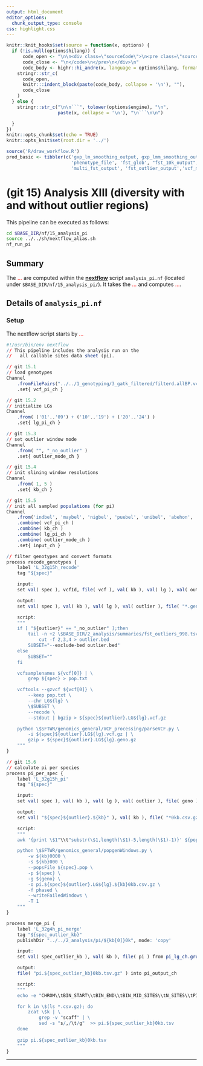 ```yaml
---
output: html_document
editor_options:
  chunk_output_type: console
css: highlight.css
---
```


```r
knitr::knit_hooks$set(source = function(x, options) {
  if (!is.null(options$hilang)) {
      code_open <- "\n\n<div class=\"sourceCode\">\n<pre class=\"sourceCode\">\n<code class=\"sourceCode\">"
      code_close <- "\n</code>\n</pre>\n</div>\n"
      code_body <- highr::hi_andre(x, language = options$hilang, format = "html")
    stringr::str_c(
      code_open,
      knitr:::indent_block(paste(code_body, collapse = '\n'), ""),
      code_close
    )
  } else {
    stringr::str_c("\n\n```", tolower(options$engine), "\n",
                   paste(x, collapse = '\n'), "\n```\n\n")

  }
})
knitr::opts_chunk$set(echo = TRUE)
knitr::opts_knit$set(root.dir = '../')
```


```r
source('R/draw_workflow.R')
prod_basic <- tibbler(c('gxp_lm_smoothing_output, gxp_lmm_smoothing_output', 'gemma_results',
                        'phenotype_file', 'fst_glob', "fst_10k_output","fst_50k", 'fst_logs',
                        'multi_fst_output', 'fst_outlier_output','vcf_multi_fst'))
```

# (git 15) Analysis XIII (diversity with and without outlier regions)

This pipeline can be executed as follows:

```sh
cd $BASE_DIR/nf/15_analysis_pi
source ../../sh/nextflow_alias.sh
nf_run_pi
```

## Summary

The <span style="color:red;">...</span> are computed within the [**nextflow**](https://www.nextflow.io/) script `analysis_pi.nf` (located under `$BASE_DIR/nf/15_analysis_pi/`).
It takes the <span style="color:red;">...</span> and computes <span style="color:red;">...</span>.

## Details of `analysis_pi.nf`

### Setup

The nextflow script starts by <span style="color:red;">...</span>

:::kclass
```r
#!/usr/bin/env nextflow
// This pipeline includes the analysis run on the
//   all callable sites data sheet (pi).

// git 15.1
// load genotypes
Channel
	.fromFilePairs("../../1_genotyping/3_gatk_filtered/filterd.allBP.vcf.{gz,gz.tbi}")
	.set{ vcf_pi_ch }
```


```r
// git 15.2
// initialize LGs
Channel
	.from( ('01'..'09') + ('10'..'19') + ('20'..'24') )
	.set{ lg_pi_ch }
```


```r
// git 15.3
// set outlier window mode
Channel
	.from( "", "_no_outlier" )
	.set{ outlier_mode_ch }
```


```r
// git 15.4
// init slining window resolutions
Channel
	.from( 1, 5 )
	.set{ kb_ch }
```


```r
// git 15.5
// init all sampled populations (for pi)
Channel
	.from('indbel', 'maybel', 'nigbel', 'puebel', 'unibel', 'abehon', 'gumhon', 'nighon', 'puehon', 'ranhon', 'unihon', 'nigpan', 'puepan', 'unipan')
	.combine( vcf_pi_ch )
	.combine( kb_ch )
	.combine( lg_pi_ch )
	.combine( outlier_mode_ch )
	.set{ input_ch }

// filter genotypes and convert formats
process recode_genotypes {
	label 'L_32g15h_recode'
	tag "${spec}"

	input:
	set val( spec ), vcfId, file( vcf ), val( kb ), val( lg ), val( outlier ) from input_ch

	output:
	set val( spec ), val( kb ), val( lg ), val( outlier ), file( "*.geno.gz" ), file( "pop.txt" ) into geno_ch

	script:
	"""
	if [ "${outlier}" == "_no_outlier" ];then
		tail -n +2 \$BASE_DIR/2_analysis/summaries/fst_outliers_998.tsv | \
			cut -f 2,3,4 > outlier.bed 
		SUBSET="--exclude-bed outlier.bed"
	else
		SUBSET=""
	fi

	vcfsamplenames ${vcf[0]} | \
		grep ${spec} > pop.txt

	vcftools --gzvcf ${vcf[0]} \
		--keep pop.txt \
		--chr LG${lg} \
		\$SUBSET \
		--recode \
		--stdout | bgzip > ${spec}${outlier}.LG${lg}.vcf.gz

	python \$SFTWR/genomics_general/VCF_processing/parseVCF.py \
		-i ${spec}${outlier}.LG${lg}.vcf.gz | \
		gzip > ${spec}${outlier}.LG${lg}.geno.gz
	"""
}
```


```r
// git 15.6
// calculate pi per species
process pi_per_spec {
	label 'L_32g15h_pi'
	tag "${spec}"

	input:
	set val( spec ), val( kb ), val( lg ), val( outlier ), file( geno ), file( pop ) from geno_ch

	output:
	set val( "${spec}${outlier}.${kb}" ), val( kb ), file( "*0kb.csv.gz" ) into pi_lg_ch

	script:
	"""
	awk '{print \$1"\\t"substr(\$1,length(\$1)-5,length(\$1)-1)}' ${pop} > ${spec}.pop

	python \$SFTWR/genomics_general/popgenWindows.py \
		-w ${kb}0000 \
		-s ${kb}000 \
		--popsFile ${spec}.pop \
		-p ${spec} \
		-g ${geno} \
		-o pi.${spec}${outlier}.LG${lg}.${kb}0kb.csv.gz \
		-f phased \
		--writeFailedWindows \
		-T 1
	"""
}
```


```r
process merge_pi {
	label 'L_32g4h_pi_merge'
	tag "${spec_outlier_kb}"
	publishDir "../../2_analysis/pi/${kb[0]}0k", mode: 'copy'

	input:
	set val( spec_outlier_kb ), val( kb ), file( pi ) from pi_lg_ch.groupTuple()

	output:
	file( "pi.${spec_outlier_kb}0kb.tsv.gz" ) into pi_output_ch

	script:
	"""
	echo -e "CHROM\\tBIN_START\\tBIN_END\\tBIN_MID_SITES\\tN_SITES\\tPI" > pi.${spec_outlier_kb}0kb.tsv

	for k in \$(ls *.csv.gz); do 
		zcat \$k | \
			grep -v "scaff" | \
			sed -s "s/,/\t/g"  >> pi.${spec_outlier_kb}0kb.tsv
	done
	
	gzip pi.${spec_outlier_kb}0kb.tsv
	"""
}
```
:::

---
